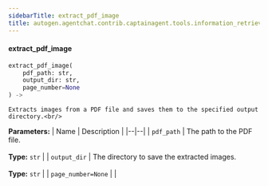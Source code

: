 ```yaml
---
sidebarTitle: extract_pdf_image
title: autogen.agentchat.contrib.captainagent.tools.information_retrieval.extract_pdf_image.extract_pdf_image
---
```


<code class="doc-symbol doc-symbol-heading doc-symbol-function"></code>
#### extract_pdf_image

```python
extract_pdf_image(
    pdf_path: str,
    output_dir: str,
    page_number=None
) -> 
```

    Extracts images from a PDF file and saves them to the specified output directory.<br/>

<b>Parameters:</b>
| Name | Description |
|--|--|
| `pdf_path` | The path to the PDF file.<br/><br/>**Type:** `str` |
| `output_dir` | The directory to save the extracted images.<br/><br/>**Type:** `str` |
| `page_number=None` |  |

<br />